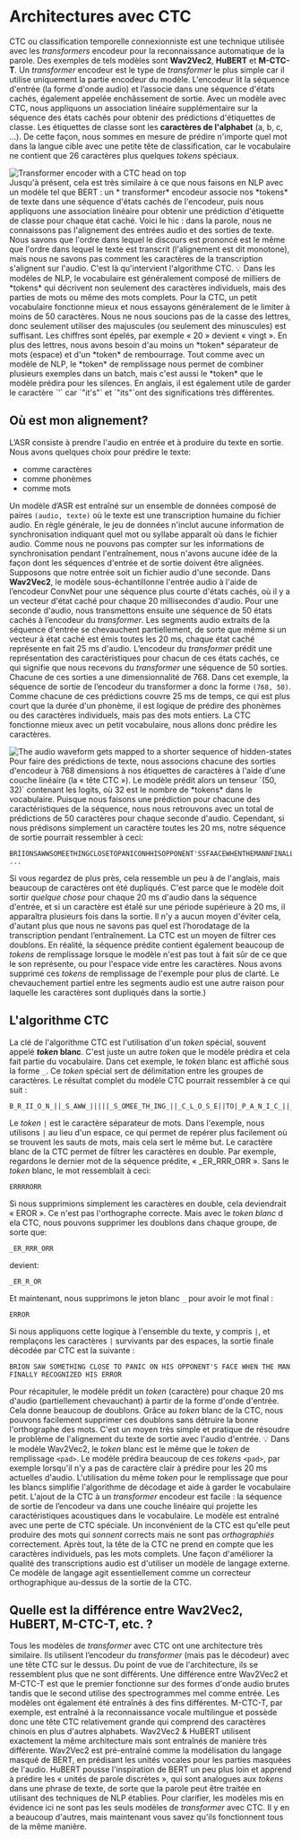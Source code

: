 # Architectures avec CTC

CTC ou classification temporelle connexionniste est une technique utilisée avec les *transformers* encodeur pour la reconnaissance automatique de la parole. Des exemples de tels modèles sont **Wav2Vec2**, **HuBERT** et **M-CTC-T**.
Un *transformer* encodeur est le type de *transformer* le plus simple car il utilise uniquement la partie encodeur du modèle. L'encodeur lit la séquence d'entrée (la forme d'onde audio) et l’associe dans une séquence d'états cachés, également appelée enchâssement de sortie.
Avec un modèle avec CTC, nous appliquons un association linéaire supplémentaire sur la séquence des états cachés pour obtenir des prédictions d'étiquettes de classe. Les étiquettes de classe sont les **caractères de l'alphabet** (a, b, c, ...). De cette façon, nous sommes en mesure de prédire n'importe quel mot dans la langue cible avec une petite tête de classification, car le vocabulaire ne contient que 26 caractères plus quelques *tokens* spéciaux.

<div class="flex justify-center">
    <img src="https://huggingface.co/datasets/huggingface-course/audio-course-images/resolve/main/wav2vec2-ctc.png" alt="Transformer encoder with a CTC head on top">
</div>
Jusqu'à présent, cela est très similaire à ce que nous faisons en NLP avec un modèle tel que BERT : un * transformer* encodeur associe nos *tokens* de texte dans une séquence d'états cachés de l'encodeur, puis nous appliquons une association linéaire pour obtenir une prédiction d'étiquette de classe pour chaque état caché.
Voici le hic : dans la parole, nous ne connaissons pas l'alignement des entrées audio et des sorties de texte. Nous savons que l'ordre dans lequel le discours est prononcé est le même que l'ordre dans lequel le texte est transcrit (l'alignement est dit monotone), mais nous ne savons pas comment les caractères de la transcription s'alignent sur l'audio. C'est là qu'intervient l'algorithme CTC.

<Tip>
💡 Dans les modèles de NLP, le vocabulaire est généralement composé de milliers de *tokens* qui décrivent non seulement des caractères individuels, mais des parties de mots ou même des mots complets. Pour la CTC, un petit vocabulaire fonctionne mieux et nous essayons généralement de le limiter à moins de 50 caractères. Nous ne nous soucions pas de la casse des lettres, donc seulement utiliser des majuscules (ou seulement des minuscules) est suffisant. Les chiffres sont épelés, par exemple « 20 » devient « vingt ». En plus des lettres, nous avons besoin d'au moins un *token* séparateur de mots (espace) et d'un *token* de rembourrage. Tout comme avec un modèle de NLP, le *token* de remplissage nous permet de combiner plusieurs exemples dans un batch, mais c'est aussi le *token* que le modèle prédira pour les silences. En anglais, il est également utile de garder le caractère `'` car `"it's"` et `"its"`ont des significations très différentes.
</Tip>

## Où est mon alignement?

L’ASR consiste à prendre l'audio en entrée et à produire du texte en sortie. Nous avons quelques choix pour prédire le texte:
- comme caractères
- comme phonèmes
- comme mots

Un modèle d’ASR est entraîné sur un ensemble de données composé de paires `(audio, texte)` où le texte est une transcription humaine du fichier audio. En règle générale, le jeu de données n'inclut aucune information de synchronisation indiquant quel mot ou syllabe apparaît où dans le fichier audio. Comme nous ne pouvons pas compter sur les informations de synchronisation pendant l'entraînement, nous n'avons aucune idée de la façon dont les séquences d'entrée et de sortie doivent être alignées.
Supposons que notre entrée soit un fichier audio d'une seconde. Dans **Wav2Vec2**, le modèle sous-échantillonne l'entrée audio à l'aide de l’encodeur ConvNet pour une séquence plus courte d'états cachés, où il y a un vecteur d'état caché pour chaque 20 millisecondes d'audio. Pour une seconde d'audio, nous transmettons ensuite une séquence de 50 états cachés à l’encodeur du *transformer*.  Les segments audio extraits de la séquence d'entrée se chevauchent partiellement, de sorte que même si un vecteur à état caché est émis toutes les 20 ms, chaque état caché représente en fait 25 ms d'audio.
L’encodeur du *transformer* prédit une représentation des caractéristiques pour chacun de ces états cachés, ce qui signifie que nous recevons du *transformer* une séquence de 50 sorties. Chacune de ces sorties a une dimensionnalité de 768. Dans cet exemple, la séquence de sortie de l’encodeur du transformer a donc la forme `(768, 50)`. Comme chacune de ces prédictions couvre 25 ms de temps, ce qui est plus court que la durée d'un phonème, il est logique de prédire des phonèmes ou des caractères individuels, mais pas des mots entiers. La CTC fonctionne mieux avec un petit vocabulaire, nous allons donc prédire les caractères.
<div class="flex justify-center">
    <img src="https://huggingface.co/datasets/huggingface-course/audio-course-images/resolve/main/cnn-feature-encoder.png" alt="The audio waveform gets mapped to a shorter sequence of hidden-states">
</div>
Pour faire des prédictions de texte, nous associons chacune des sorties d'encodeur à 768 dimensions à nos étiquettes de caractères à l'aide d'une couche linéaire (la « tête CTC »). Le modèle prédit alors un tenseur `(50, 32)` contenant les logits, où 32 est le nombre de *tokens* dans le vocabulaire. Puisque nous faisons une prédiction pour chacune des caractéristiques de la séquence, nous nous retrouvons avec un total de prédictions de 50 caractères pour chaque seconde d'audio.
Cependant, si nous prédisons simplement un caractère toutes les 20 ms, notre séquence de sortie pourrait ressembler à ceci:

```text
BRIIONSAWWSOMEETHINGCLOSETOPANICONHHISOPPONENT'SSFAACEWHENTHEMANNFINALLLYRREECOGGNNIIZEDHHISSERRRRORR ...
``` 
Si vous regardez de plus près, cela ressemble un peu à de l'anglais, mais beaucoup de caractères ont été dupliqués. C'est parce que le modèle doit sortir *quelque chose* pour chaque 20 ms d'audio dans la séquence d'entrée, et si un caractère est étalé sur une période supérieure à 20 ms, il apparaîtra plusieurs fois dans la sortie. Il n'y a aucun moyen d'éviter cela, d'autant plus que nous ne savons pas quel est l’horodatage de la transcription pendant l’entraînement. La CTC est un moyen de filtrer ces doublons.
En réalité, la séquence prédite contient également beaucoup de *tokens* de remplissage lorsque le modèle n'est pas tout à fait sûr de ce que le son représente, ou pour l'espace vide entre les caractères. Nous avons supprimé ces *tokens* de remplissage de l'exemple pour plus de clarté. Le chevauchement partiel entre les segments audio est une autre raison pour laquelle les caractères sont dupliqués dans la sortie.)

## L'algorithme CTC
La clé de l'algorithme CTC est l'utilisation d'un *token* spécial, souvent appelé ***token* blanc**. C'est juste un autre *token* que le modèle prédira et cela fait partie du vocabulaire. Dans cet exemple, le *token* blanc est affiché sous la forme `_`. Ce *token* spécial sert de délimitation entre les groupes de caractères.
Le résultat complet du modèle CTC pourrait ressembler à ce qui suit :
```text
B_R_II_O_N_||_S_AWW_|||||_S_OMEE_TH_ING_||_C_L_O_S_E||TO|_P_A_N_I_C_||_ON||HHI_S||_OP_P_O_N_EN_T_'SS||_F_AA_C_E||_W_H_EN||THE||M_A_NN_||||_F_I_N_AL_LL_Y||||_RREE_C_O_GG_NN_II_Z_ED|||HHISS|||_ER_RRR_ORR||||
```
Le *token* `|` est le caractère séparateur de mots. Dans l'exemple, nous utilisons `|` au lieu d'un espace, ce qui permet de repérer plus facilement où se trouvent les sauts de mots, mais cela sert le même but.
Le caractère blanc de la CTC permet de filtrer les caractères en double. Par exemple, regardons le dernier mot de la séquence prédite, « _ER_RRR_ORR ». Sans le *token* blanc, le mot ressemblait à ceci:
```text
ERRRRORR
``` 
Si nous supprimions simplement les caractères en double, cela deviendrait « EROR ». Ce n'est pas l'orthographe correcte. Mais avec le *token* *blanc* d ela CTC, nous pouvons supprimer les doublons dans chaque groupe, de sorte que:
```text
_ER_RRR_ORR
``` 
devient:
```text
_ER_R_OR
``` 
Et maintenant, nous supprimons le jeton blanc `_` pour avoir le mot final :
```text
ERROR
``` 
Si nous appliquons cette logique à l'ensemble du texte, y compris `|`, et remplaçons les caractères `|` survivants par des espaces, la sortie finale décodée par CTC est la suivante :
```text
BRION SAW SOMETHING CLOSE TO PANIC ON HIS OPPONENT'S FACE WHEN THE MAN FINALLY RECOGNIZED HIS ERROR
``` 
Pour récapituler, le modèle prédit un *token* (caractère) pour chaque 20 ms d'audio (partiellement chevauchant) à partir de la forme d'onde d'entrée. Cela donne beaucoup de doublons. Grâce au *token* blanc de la CTC, nous pouvons facilement supprimer ces doublons sans détruire la bonne l'orthographe des mots. C'est un moyen très simple et pratique de résoudre le problème de l'alignement du texte de sortie avec l'audio d'entrée.
<Tip>
💡 Dans le modèle Wav2Vec2, le *token* blanc est le même que le *token* de remplissage `<pad>`. Le modèle prédira beaucoup de ces *tokens* `<pad>`, par exemple lorsqu'il n'y a pas de caractère clair à prédire pour les 20 ms actuelles d'audio. L'utilisation du même *token* pour le remplissage que pour les blancs simplifie l'algorithme de décodage et aide à garder le vocabulaire petit.
</Tip>
L'ajout de la CTC à un *transformer* encodeur est facile : la séquence de sortie de l’encodeur va dans une couche linéaire qui projette les caractéristiques acoustiques dans le vocabulaire. Le modèle est entraîné avec une perte de CTC spéciale.
Un inconvénient de la CTC est qu'elle peut produire des mots qui *sonnent* corrects mais ne sont pas *orthographiés* correctement. Après tout, la tête de la CTC ne prend en compte que les caractères individuels, pas les mots complets. Une façon d'améliorer la qualité des transcriptions audio est d'utiliser un modèle de langage externe. Ce modèle de langage agit essentiellement comme un correcteur orthographique au-dessus de la sortie de la CTC.

## Quelle est la différence entre Wav2Vec2, HuBERT, M-CTC-T, etc. ?
Tous les modèles de *transformer* avec CTC ont une architecture très similaire. Ils utilisent l’encodeur du *transformer* (mais pas le décodeur) avec une tête CTC sur le dessus. Du point de vue de l'architecture, ils se ressemblent plus que ne sont différents.
Une différence entre Wav2Vec2 et M-CTC-T est que le premier fonctionne sur des formes d'onde audio brutes tandis que le second utilise des spectrogrammes mel comme entrée. Les modèles ont également été entraînés à des fins différentes. M-CTC-T, par exemple, est entraîné à la reconnaissance vocale multilingue et possède donc une tête CTC relativement grande qui comprend des caractères chinois en plus d'autres alphabets.
Wav2Vec2 & HuBERT utilisent exactement la même architecture mais sont entraînés de manière très différente. Wav2Vec2 est pré-entraîné comme la modélisation du langage masqué de BERT, en prédisant les unités vocales pour les parties masquées de l'audio. HuBERT pousse l'inspiration de BERT un peu plus loin et apprend à prédire les « unités de parole discrètes », qui sont analogues aux *tokens* dans une phrase de texte, de sorte que la parole peut être traitée en utilisant des techniques de NLP établies.
Pour clarifier, les modèles mis en évidence ici ne sont pas les seuls modèles de *transformer* avec CTC. Il y en a beaucoup d'autres, mais maintenant vous savez qu'ils fonctionnent tous de la même manière.
